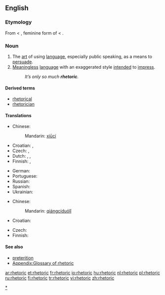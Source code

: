 ==English==
{{wikipedia}}

===Etymology===
From {{etyl|la}} {{term|rhetorica|rhētorica|lang=la}} < {{etyl|grc}} {{term|sc=polytonic|ῥητορική|tr=rhētorikē|lang=grc}}, feminine form of {{term|sc=polytonic|ῥητορικός|tr=rhētorikos||concerning public speech|lang=grc}} < {{term|sc=polytonic|ῥήτωρ|tr=rhētōr||public speaker|lang=grc}}.

===Noun===
{{en-noun|s|-}}

# The [[art]] of using [[language]], especially public speaking, as a means to [[persuade]].
# [[meaningless|Meaningless]] [[language]] with an exaggerated style [[intend]]ed to [[impress]].
#: ''It’s only so much '''rhetoric'''.''

====Derived terms====
* [[rhetorical]]
* [[rhetorician]]

====Translations====
{{trans-top|art of using language for persuasion}}
* Chinese: {{zh-ts|修辭|修辞}}
*: Mandarin: [[xiū ]][[cí]]
* Croatian: {{t-|hr|retorika|f|alt=retòrika}}, {{t-|hr|govorništvo|n|alt=gòvōrnīštvo}}
* Czech: {{t-|cs|řečnictví|n}}, {{t-|cs|rétorika|f}}
* Dutch: {{t-|nl|redekunde|f}}, {{t-|nl|retorica|f}}, {{t-|nl|retoriek|f}}
* Finnish: {{t-|fi|puhetaito}}, {{t+|fi|retoriikka}}
{{trans-mid}}
* German: {{t+|de|Rhetorik|f}}
* Portuguese: {{t+|pt|retórica|f}}
* Russian: {{t-|ru|реторика|f|tr=retórika}}
* Spanish: {{t+|es|retórica|f}}
* Ukrainian: {{t-|uk|реторика|f|tr=retóryka|xs=Ukrainian}}
{{trans-bottom}}

{{trans-top|meaningless language}}
* Chinese: {{zh-ts|強詞奪理|强词夺理}}
*: Mandarin: [[qiáng]][[ cí]][[ duó]][[ lǐ]]
* Croatian: {{t-|hr|retorika|f|alt=retòrika}}
{{trans-mid}}
* Czech: {{t-|cs|rétorika|f}}
* Finnish: {{t+|fi|retoriikka}}
{{trans-bottom}}

====See also====
* [[preterition]] <!--  you don't speak of something but you evoke it under a negative way -->
* [[Appendix:Glossary of rhetoric]]

[[Category:Rhetoric|*]]

[[ar:rhetoric]]
[[et:rhetoric]]
[[fr:rhetoric]]
[[io:rhetoric]]
[[hu:rhetoric]]
[[nl:rhetoric]]
[[pl:rhetoric]]
[[ru:rhetoric]]
[[fi:rhetoric]]
[[tr:rhetoric]]
[[vi:rhetoric]]
[[zh:rhetoric]]